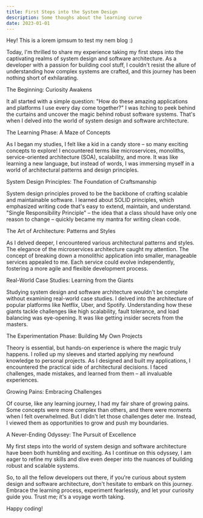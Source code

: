 ```yaml
---
title: First Steps into the System Design
description: Some thoughs about the learning curve
date: 2023-01-01
---
```


Hey! This is a lorem ipmsum to test my nem blog :)

Today, I'm thrilled to share my experience taking my first steps into the captivating realms of system design and software architecture. As a developer with a passion for building cool stuff, I couldn't resist the allure of understanding how complex systems are crafted, and this journey has been nothing short of exhilarating.

The Beginning: Curiosity Awakens

It all started with a simple question: "How do these amazing applications and platforms I use every day come together?" I was itching to peek behind the curtains and uncover the magic behind robust software systems. That's when I delved into the world of system design and software architecture.

The Learning Phase: A Maze of Concepts

As I began my studies, I felt like a kid in a candy store – so many exciting concepts to explore! I encountered terms like microservices, monoliths, service-oriented architecture (SOA), scalability, and more. It was like learning a new language, but instead of words, I was immersing myself in a world of architectural patterns and design principles.

System Design Principles: The Foundation of Craftsmanship

System design principles proved to be the backbone of crafting scalable and maintainable software. I learned about SOLID principles, which emphasized writing code that's easy to extend, maintain, and understand. "Single Responsibility Principle" – the idea that a class should have only one reason to change – quickly became my mantra for writing clean code.

The Art of Architecture: Patterns and Styles

As I delved deeper, I encountered various architectural patterns and styles. The elegance of the microservices architecture caught my attention. The concept of breaking down a monolithic application into smaller, manageable services appealed to me. Each service could evolve independently, fostering a more agile and flexible development process.

Real-World Case Studies: Learning from the Giants

Studying system design and software architecture wouldn't be complete without examining real-world case studies. I delved into the architecture of popular platforms like Netflix, Uber, and Spotify. Understanding how these giants tackle challenges like high scalability, fault tolerance, and load balancing was eye-opening. It was like getting insider secrets from the masters.

The Experimentation Phase: Building My Own Projects

Theory is essential, but hands-on experience is where the magic truly happens. I rolled up my sleeves and started applying my newfound knowledge to personal projects. As I designed and built my applications, I encountered the practical side of architectural decisions. I faced challenges, made mistakes, and learned from them – all invaluable experiences.

Growing Pains: Embracing Challenges

Of course, like any learning journey, I had my fair share of growing pains. Some concepts were more complex than others, and there were moments when I felt overwhelmed. But I didn't let those challenges deter me. Instead, I viewed them as opportunities to grow and push my boundaries.

A Never-Ending Odyssey: The Pursuit of Excellence

My first steps into the world of system design and software architecture have been both humbling and exciting. As I continue on this odyssey, I am eager to refine my skills and dive even deeper into the nuances of building robust and scalable systems.

So, to all the fellow developers out there, if you're curious about system design and software architecture, don't hesitate to embark on this journey. Embrace the learning process, experiment fearlessly, and let your curiosity guide you. Trust me; it's a voyage worth taking.

Happy coding!
